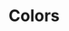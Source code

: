 
<Meta title="Colorimetry" />

# Colors

<ColorPalette>
  <ColorItem
    title="Primary"
    subtitle="lets do this! 😃"
    colors={[colors[Color.Primary]]}
  />
  <ColorItem
    title="Secondary"
    subtitle="are you sure? 🤔"
    colors={[colors[Color.Secondary]]}
  />
  <ColorItem
    title="Ternary"
    subtitle="almost there... 🙄"
    colors={[colors[Color.Ternary]]}
  />
  <ColorItem
    title="Positive"
    subtitle="well done 😲"
    colors={[colors[Color.Positive]]}
  />
  <ColorItem
    title="Negative"
    subtitle="ouch 🤨"
    colors={[colors[Color.Negative]]}
  />
  <ColorItem
    title="Monochrome"
    colors={[
      colors[Color.Dark],
      colors[Color.Medium],
      colors[Color.Light],
      colors[Color.Lighter],
    ]}
  />
</ColorPalette>
